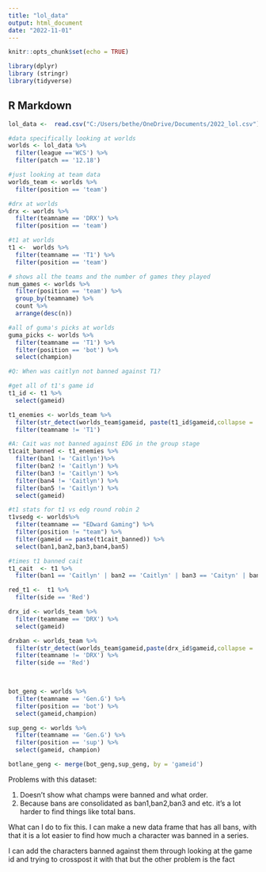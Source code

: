 ```yaml
---
title: "lol_data"
output: html_document
date: "2022-11-01"
---
```


```r
knitr::opts_chunk$set(echo = TRUE)

library(dplyr)
library (stringr)
library(tidyverse)
```

## R Markdown

```r
lol_data <-  read.csv("C:/Users/bethe/OneDrive/Documents/2022_lol.csv")
```

```r
#data specifically looking at worlds
worlds <- lol_data %>% 
  filter(league =='WCS') %>%
  filter(patch == '12.18')

#just looking at team data
worlds_team <- worlds %>%
  filter(position == 'team')

#drx at worlds
drx <- worlds %>%
  filter(teamname == 'DRX') %>%
  filter(position == 'team') 

#t1 at worlds
t1 <-  worlds %>% 
  filter(teamname == 'T1') %>%
  filter(position == 'team') 
```

```r
# shows all the teams and the number of games they played 
num_games <- worlds %>%
  filter(position == 'team') %>%
  group_by(teamname) %>%
  count %>%
  arrange(desc(n))

#all of guma's picks at worlds
guma_picks <- worlds %>%
  filter(teamname == 'T1') %>%
  filter(position == 'bot') %>%
  select(champion)

#Q: When was caitlyn not banned against T1?

#get all of t1's game id
t1_id <- t1 %>% 
  select(gameid)

t1_enemies <- worlds_team %>% 
  filter(str_detect(worlds_team$gameid, paste(t1_id$gameid,collapse = '|'))) %>%
  filter(teamname != 'T1') 

#A: Cait was not banned against EDG in the group stage
t1cait_banned <- t1_enemies %>%
  filter(ban1 != 'Caitlyn')%>%
  filter(ban2 != 'Caitlyn') %>%
  filter(ban3 != 'Caitlyn') %>%
  filter(ban4 != 'Caitlyn') %>%
  filter(ban5 != 'Caitlyn') %>% 
  select(gameid) 

#t1 stats for t1 vs edg round robin 2
t1vsedg <- worlds%>% 
  filter(teamname == "EDward Gaming") %>%
  filter(position != "team") %>%
  filter(gameid == paste(t1cait_banned)) %>%
  select(ban1,ban2,ban3,ban4,ban5)

#times t1 banned cait
t1_cait  <- t1 %>%
  filter(ban1 == 'Caitlyn' | ban2 == 'Caitlyn' | ban3 == 'Caityn' | ban4 == 'Caitlyn' | ban5 == 'Caityn') 

red_t1 <-  t1 %>%
  filter(side == 'Red')
```

```r
drx_id <- worlds_team %>%
  filter(teamname == 'DRX') %>% 
  select(gameid)

drxban <- worlds_team %>% 
  filter(str_detect(worlds_team$gameid,paste(drx_id$gameid,collapse = '|'))) %>%
  filter(teamname != 'DRX') %>%
  filter(side == 'Red')
  


bot_geng <- worlds %>%
  filter(teamname == 'Gen.G') %>%
  filter(position == 'bot') %>%
  select(gameid,champion)

sup_geng <- worlds %>%
  filter(teamname == 'Gen.G') %>%
  filter(position == 'sup') %>%
  select(gameid, champion)

botlane_geng <- merge(bot_geng,sup_geng, by = 'gameid')
```

Problems with this dataset:

1.  Doesn't show what champs were banned and what order.
2.  Because bans are consolidated as ban1,ban2,ban3 and etc. it's a lot harder to find things like total bans.

What can I do to fix this. I can make a new data frame that has all bans, with that it is a lot easier to find how much a character was banned in a series.

I can add the characters banned against them through looking at the game id and trying to crosspost it with that but the other problem is the fact
